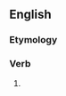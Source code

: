 ==English==

===Etymology===
{{suffix|witness|est|lang=en}}

===Verb===
{{head|en|verb form}}

# {{en-archaic second-person singular of|witness|lang=en}}
